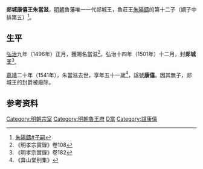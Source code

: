 '''郯城康僖王朱當滋'''{{BD|1491年||1541年|catIdx=Z朱}}，[[明朝|明朝]]魯藩唯一一代郯城王，魯莊王[[朱陽鑄|朱陽鑄]]的第十二子（嫡子中排第五）<ref>[[朱陽鑄#子嗣|朱陽鑄#子嗣]]</ref>。

==生平==
[[弘治|弘治]]九年（1496年）正月，獲賜名當滋<ref>《明孝宗實錄》卷108</ref>。弘治十四年（1501年）十二月，封'''郯城王'''<ref>《明孝宗實錄》卷182</ref>。

[[嘉靖|嘉靖]]二十年（1541年），朱當滋去世，享年五十一歲<ref>《弇山堂别集》</ref>，諡號'''康僖'''。因其無子，郯城王的封爵被廢除。

==参考资料==
{{reflist|3}}

{{s-start}}
{{s-none|無|[[明朝|明政府]]封之}}
{{s-ttl|title=[[明朝藩王列表_(魯王系)#郯城國|明郯城國國王]]|years=1501年－1541年}}
{{s-none|無|無子，封國廢除}}
{{end}}

[[Category:明朝宗室|Category:明朝宗室]]
[[Category:明朝魯王府|Category:明朝魯王府]]
[[Category:朱姓|D當]]
[[Category:諡康僖|Category:諡康僖]]